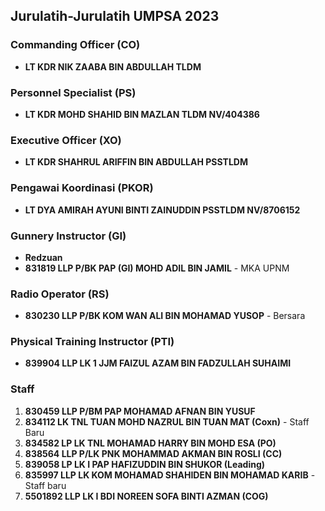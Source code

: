 ## Jurulatih-Jurulatih UMPSA 2023

### Commanding Officer (CO)
- **LT KDR NIK ZAABA BIN ABDULLAH TLDM**

### Personnel Specialist (PS)
- **LT KDR MOHD SHAHID BIN MAZLAN TLDM NV/404386**

### Executive Officer (XO)
- **LT KDR SHAHRUL ARIFFIN BIN ABDULLAH PSSTLDM**

### Pengawai Koordinasi (PKOR)
- **LT DYA AMIRAH AYUNI BINTI ZAINUDDIN PSSTLDM NV/8706152**

### Gunnery Instructor (GI)
- **Redzuan**
- **831819 LLP P/BK PAP (GI) MOHD ADIL BIN JAMIL** - MKA UPNM 

### Radio Operator (RS)
- **830230 LLP P/BK KOM WAN ALI BIN MOHAMAD YUSOP** - Bersara

### Physical Training Instructor (PTI)
- **839904 LLP LK 1 JJM FAIZUL AZAM BIN FADZULLAH SUHAIMI**

### Staff
1. **830459 LLP P/BM PAP MOHAMAD AFNAN BIN YUSUF**
2. **834112 LK TNL TUAN MOHD NAZRUL BIN TUAN MAT (Coxn)** - Staff Baru
2. **834582 LP LK TNL MOHAMAD HARRY BIN MOHD ESA (PO)**
3. **838564 LLP P/LK PNK MOHAMMAD AKMAN BIN ROSLI (CC)**
4. **839058 LP LK I PAP HAFIZUDDIN BIN SHUKOR (Leading)**
5. **835997 LLP LK KOM MOHAMAD SHAHIDEN BIN MOHAMAD KARIB** - Staff baru
6. **5501892 LLP LK I BDI NOREEN SOFA BINTI AZMAN (COG)**



